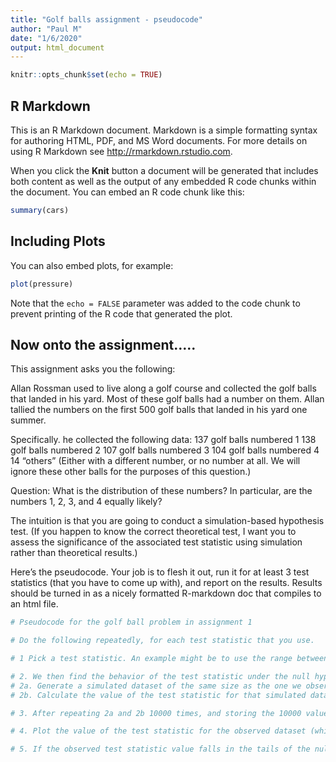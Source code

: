 ```yaml
---
title: "Golf balls assignment - pseudocode"
author: "Paul M"
date: "1/6/2020"
output: html_document
---
```


```r
knitr::opts_chunk$set(echo = TRUE)
```

## R Markdown

This is an R Markdown document. Markdown is a simple formatting syntax for authoring HTML, PDF, and MS Word documents. For more details on using R Markdown see <http://rmarkdown.rstudio.com>.

When you click the **Knit** button a document will be generated that includes both content as well as the output of any embedded R code chunks within the document. You can embed an R code chunk like this:

```r
summary(cars)
```

## Including Plots

You can also embed plots, for example:

```r
plot(pressure)
```

Note that the `echo = FALSE` parameter was added to the code chunk to prevent printing of the R code that generated the plot.


## Now onto the assignment.....

This assignment asks you the following:

Allan Rossman used to live along a golf course and collected the golf balls that landed in his yard. Most of these golf balls had a number on them. Allan tallied the numbers on the first 500 golf balls that landed in his yard one summer.

Specifically. he collected the following data:
137  golf balls numbered 1
138  golf balls numbered 2
107  golf balls numbered 3
104  golf balls numbered 4
14 "others" (Either with a different number, or no number at all. We will ignore these other balls for the purposes of this question.)

Question: What is the distribution of these numbers?
In particular, are the numbers 1, 2, 3, and 4 equally likely?


The intuition is that you are going to conduct a simulation-based hypothesis test. (If you happen to know the correct theoretical test, I want you to assess the significance of the associated test statistic using simulation rather than theoretical results.)

Here's the pseudocode. Your job is to flesh it out, run it for at least 3 test statistics (that you have to come up with), and report on the results. Results should be turned in as a nicely formatted R-markdown doc that compiles to an html file. 

```r
# Pseudocode for the golf ball problem in assignment 1

# Do the following repeatedly, for each test statistic that you use.

# 1 Pick a test statistic. An example might be to use the range between the highest and lowest number in the four cells of the table.

# 2. We then find the behavior of the test statistic under the null hypothesis that all numbers are equally likely by repeatedly doing the following (say 10000 times):
# 2a. Generate a simulated dataset of the same size as the one we observed. So, in this example it will contain 486 simulated golf-balls, # with the number of each being sampled from a discrete uniform distribution DU[1,4].
# 2b. Calculate the value of the test statistic for that simulated dataset (so here, we construct a table of frequencies, just like for the observed data, and then take the difference between the larget and smallest numbers in that table). Store this value.

# 3. After repeating 2a and 2b 10000 times, and storing the 10000 values of the test statistic that results, plot those values, using a histogram, say. This is the "null distribution" of the test statistic under the null hypothesis that all numbers arew equally likely.

# 4. Plot the value of the test statistic for the observed dataset (which is 34 if we use the range as an example).

# 5. If the observed test statistic value falls in the tails of the null distribution plotted in step 3, (quantify this using the percentile of that value in the null distribution - known as the p-value) we reject the null hypothesis that the numbers on the balls are uniformly distributed.

```
